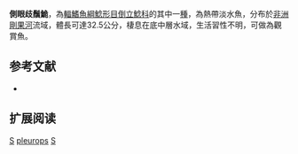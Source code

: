 {{Speciesbox 
| taxon =  Synodontis pleurops
| status = LC
| status_system= IUCN3.1
| authority = [[Boulenger|Boulenger]], 1897
| synonyms = 
}}

'''側眼歧鬚鮠'''，為[[輻鰭魚綱|輻鰭魚綱]][[鯰形目|鯰形目]][[倒立鯰科|倒立鯰科]]的其中一[[種|種]]，為熱帶淡水魚，分布於[[非洲|非洲]][[剛果河|剛果河]]流域，體長可達32.5公分，棲息在底中層水域，生活習性不明，可做為觀賞魚。

==参考文献==
*{{FishBase_species|genus=Synodontis|species=pleurops|year=2015|month=5}}

== 扩展阅读 ==
{{refbegin}}
{{wikispecies-inline|Synodontis pleurops|側眼歧鬚鮠}}
{{refend}}
{{Taxonbar|from=Q920484}}

[[Category:觀賞魚|S]]
[[Category:歧鬚鮠屬|pleurops]]
[[Category:1897年描述的鱼类|S]]